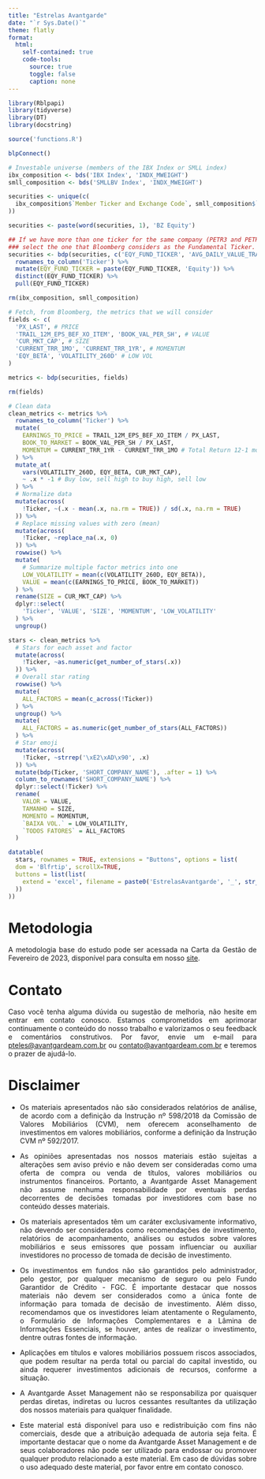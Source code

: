 ```yaml
---
title: "Estrelas Avantgarde"
date: "`r Sys.Date()`"
theme: flatly
format:
  html:
    self-contained: true
    code-tools:
      source: true
      toggle: false
      caption: none
---
```


<style>
body {
text-align: justify}
</style>

```r
library(Rblpapi)
library(tidyverse)
library(DT)
library(docstring)

source('functions.R')

blpConnect()
```

```r
# Investable universe (members of the IBX Index or SMLL index)
ibx_composition <- bds('IBX Index', 'INDX_MWEIGHT')
smll_composition <- bds('SMLLBV Index', 'INDX_MWEIGHT')

securities <- unique(c(
  ibx_composition$`Member Ticker and Exchange Code`, smll_composition$`Member Ticker and Exchange Code`
))

securities <- paste(word(securities, 1), 'BZ Equity')

## If we have more than one ticker for the same company (PETR3 and PETR3, e.g.),
### select the one that Bloomberg considers as the Fundamental Ticker.
securities <- bdp(securities, c('EQY_FUND_TICKER', 'AVG_DAILY_VALUE_TRADED_3M')) %>% 
  rownames_to_column('Ticker') %>% 
  mutate(EQY_FUND_TICKER = paste(EQY_FUND_TICKER, 'Equity')) %>% 
  distinct(EQY_FUND_TICKER) %>% 
  pull(EQY_FUND_TICKER)
```

```r
rm(ibx_composition, smll_composition)
```

```r
# Fetch, from Bloomberg, the metrics that we will consider
fields <- c(
  'PX_LAST', # PRICE
  'TRAIL_12M_EPS_BEF_XO_ITEM', 'BOOK_VAL_PER_SH', # VALUE
  'CUR_MKT_CAP', # SIZE
  'CURRENT_TRR_1MO', 'CURRENT_TRR_1YR', # MOMENTUM
  'EQY_BETA', 'VOLATILITY_260D' # LOW VOL
)

metrics <- bdp(securities, fields)
```
```r
rm(fields)
```

```r
# Clean data
clean_metrics <- metrics %>% 
  rownames_to_column('Ticker') %>%
  mutate(
    EARNINGS_TO_PRICE = TRAIL_12M_EPS_BEF_XO_ITEM / PX_LAST,
    BOOK_TO_MARKET = BOOK_VAL_PER_SH / PX_LAST,
    MOMENTUM = CURRENT_TRR_1YR - CURRENT_TRR_1MO # Total Return 12-1 months
  ) %>% 
  mutate_at(
    vars(VOLATILITY_260D, EQY_BETA, CUR_MKT_CAP),
    ~ .x * -1 # Buy low, sell high to buy high, sell low
  ) %>% 
  # Normalize data
  mutate(across(
    !Ticker, ~(.x - mean(.x, na.rm = TRUE)) / sd(.x, na.rm = TRUE)
  )) %>%
  # Replace missing values with zero (mean)
  mutate(across(
    !Ticker, ~replace_na(.x, 0)
  )) %>%
  rowwise() %>% 
  mutate(
    # Summarize multiple factor metrics into one
    LOW_VOLATILITY = mean(c(VOLATILITY_260D, EQY_BETA)),
    VALUE = mean(c(EARNINGS_TO_PRICE, BOOK_TO_MARKET))
  ) %>% 
  rename(SIZE = CUR_MKT_CAP) %>% 
  dplyr::select(
    'Ticker', 'VALUE', 'SIZE', 'MOMENTUM', 'LOW_VOLATILITY'
  ) %>% 
  ungroup()
```

```r
stars <- clean_metrics %>% 
  # Stars for each asset and factor
  mutate(across(
    !Ticker, ~as.numeric(get_number_of_stars(.x))
  )) %>% 
  # Overall star rating
  rowwise() %>% 
  mutate(
    ALL_FACTORS = mean(c_across(!Ticker))
  ) %>% 
  ungroup() %>% 
  mutate(
    ALL_FACTORS = as.numeric(get_number_of_stars(ALL_FACTORS))
  ) %>% 
  # Star emoji
  mutate(across(
    !Ticker, ~strrep('\xE2\xAD\x90', .x)
  )) %>% 
  mutate(bdp(Ticker, 'SHORT_COMPANY_NAME'), .after = 1) %>% 
  column_to_rownames('SHORT_COMPANY_NAME') %>% 
  dplyr::select(!Ticker) %>% 
  rename(
    VALOR = VALUE,
    TAMANHO = SIZE,
    MOMENTO = MOMENTUM,
    `BAIXA VOL.` = LOW_VOLATILITY,
    `TODOS FATORES` = ALL_FACTORS
  )
```

```r
datatable(
  stars, rownames = TRUE, extensions = "Buttons", options = list(
  dom = 'Blfrtip', scrollX=TRUE,
  buttons = list(list(
    extend = 'excel', filename = paste0('EstrelasAvantgarde', '_', str_replace_all(Sys.Date(), '-', ''))
  ))
))
```

# Metodologia

A metodologia base do estudo pode ser acessada na Carta da Gestão de Fevereiro de 2023, disponível para consulta em nosso [site](https://www.avantgardeam.com.br/cartas-da-gestao/).

# Contato

Caso você tenha alguma dúvida ou sugestão de melhoria, não hesite em entrar em contato conosco. Estamos comprometidos em aprimorar continuamente o conteúdo do nosso trabalho e valorizamos o seu feedback e comentários construtivos. Por favor, envie um e-mail para [pteles@avantgardeam.com.br](mailto:pteles@avantgardeam.com.br) ou [contato@avantgardeam.com.br](mailto:contato@avantgardeam.com.br) e teremos o prazer de ajudá-lo.

# Disclaimer

- Os materiais apresentados não são considerados relatórios de análise, de acordo com a definição da Instrução nº 598/2018 da Comissão de Valores Mobiliários (CVM), nem oferecem aconselhamento de investimentos em valores mobiliários, conforme a definição da Instrução CVM nº 592/2017.

- As opiniões apresentadas nos nossos materiais estão sujeitas a alterações sem aviso prévio e não devem ser consideradas como uma oferta de compra ou venda de títulos, valores mobiliários ou instrumentos financeiros. Portanto, a Avantgarde Asset Management não assume nenhuma responsabilidade por eventuais perdas decorrentes de decisões tomadas por investidores com base no conteúdo desses materiais.

- Os materiais apresentados têm um caráter exclusivamente informativo, não devendo ser considerados como recomendações de investimento, relatórios de acompanhamento, análises ou estudos sobre valores mobiliários e seus emissores que possam influenciar ou auxiliar investidores no processo de tomada de decisão de investimento.

- Os investimentos em fundos não são garantidos pelo administrador, pelo gestor, por qualquer mecanismo de seguro ou pelo Fundo Garantidor de Crédito - FGC. É importante destacar que nossos materiais não devem ser considerados como a única fonte de informação para tomada de decisão de investimento. Além disso, recomendamos que os investidores leiam atentamente o Regulamento, o Formulário de Informações Complementares e a Lâmina de Informações Essenciais, se houver, antes de realizar o investimento, dentre outras fontes de informação.

- Aplicações em títulos e valores mobiliários possuem riscos associados, que podem resultar na perda total ou parcial do capital investido, ou ainda requerer investimentos adicionais de recursos, conforme a situação.

- A Avantgarde Asset Management não se responsabiliza por quaisquer perdas diretas, indiretas ou lucros cessantes resultantes da utilização dos nossos materiais para qualquer finalidade.

- Este material está disponível para uso e redistribuição com fins não comerciais, desde que a atribuição adequada de autoria seja feita. É importante destacar que o nome da Avantgarde Asset Management e de seus colaboradores não pode ser utilizado para endossar ou promover qualquer produto relacionado a este material. Em caso de dúvidas sobre o uso adequado deste material, por favor entre em contato conosco.

